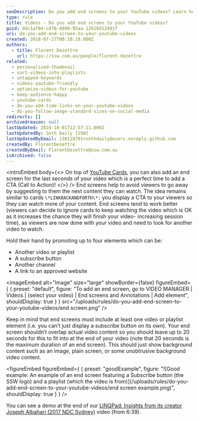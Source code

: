 ```yaml
---
seoDescription: Do you add end screens to your YouTube videos? Learn how to keep viewers engaged by adding a call-to-action (CTA) at the end of your video.
type: rule
title: Videos - Do you add end screen to your YouTube videos?
guid: ddc1af04-cd76-4096-95aa-12626d12491f
uri: do-you-add-end-screen-to-your-youtube-videos
created: 2018-07-27T00:10:19.000Z
authors:
  - title: Florent Dezettre
    url: https://ssw.com.au/people/florent-dezettre
related:
  - personalized-thumbnail
  - sort-videos-into-playlists
  - untapped-keywords
  - videos-youtube-friendly
  - optimize-videos-for-youtube
  - keep-audience-happy
  - youtube-cards
  - do-you-add-time-links-on-your-youtube-videos
  - do-you-follow-image-standard-sizes-on-social-media
redirects: []
archivedreason: null
lastUpdated: 2024-10-01T12:57:11.000Z
lastUpdatedBy: Seth Daily [SSW]
lastUpdatedByEmail: 130118701+sethdaily@users.noreply.github.com
createdBy: FlorentDezettre
createdByEmail: FlorentDezettre@ssw.com.au
isArchived: false
---
```


<introEmbed
  body={<>
On top of [YouTube Cards](/youtube-cards), you can also add an end screen for the last seconds of your video which is a perfect time to add a CTA (Call to Action)!
  </>}
/>
End screens help to avoid viewers to go away by suggesting to them the next content they can watch. The idea remains similar to cards `\*LINKBACKANDFORTH\*:` you display a CTA to your viewers so they can watch more of your content. End screens tend to work better (viewers can decide to ignore cards to keep watching the video which is OK as it increases the chance they will finish your video- increasing session time), as viewers are now done with your video and need to look for another video to watch.

Hold their hand by promoting up to four elements which can be:

* Another video or playlist
* A subscribe button
* Another channel
* A link to an approved website


<imageEmbed
  alt="Image"
  size="large"
  showBorder={false}
  figureEmbed={ {
    preset: "default",
    figure: "To add an end screen, go to VIDEO MANAGER | Videos | (select your video) | End screens and Annotations | Add element",
    shouldDisplay: true
  } }
  src="/uploads/rules/do-you-add-end-screen-to-your-youtube-videos/end screen.png"
/>

Keep in mind that end screens must include at least one video or playlist element (i.e. you can’t just display a subscribe button on its own).
Your end screen shouldn’t overlap actual video content so you should leave up to 20 seconds for this to fit into at the end of your video (note that 20 seconds is the maximum duration of an end screen). This should just show background content such as an image, plain screen, or some unobtrusive background video content.

<figureEmbed figureEmbed={ {
  preset: "goodExample",
  figure: "![Good example: An example of an end screen featuring a Subscribe button (the SSW logo) and a playlist (which the video is from)](/uploads/rules/do-you-add-end-screen-to-your-youtube-videos/end screen example.png)",
  shouldDisplay: true
} } />


You can see a demo at the end of our [LINQPad: Insights from its creator Joseph Albahari (2017 NDC Sydney)](https://www.youtube.com/watch?v=4Hpl4Gq-yNE) video (from 6:39).
